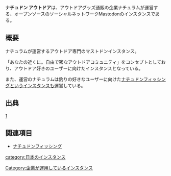 {{Infobox instance
| Name = <ruby>NATUDON<rt>ナチュドン</rt></ruby>
| Image = [[ファイル:NATUDON OUTDOOR.png|300px]]<br />[[ファイル:NATUDON O2.png|300px]]
| Domain = https://natudon-outdoor.net
| Admin = ナチュラム
| Country = 日本
| Start = 2017年4月28日
}}'''ナチュドン アウトドア'''は、アウトドアグッズ通販の企業ナチュラムが運営する、オープンソースのソーシャルネットワークMastodonのインスタンスである。

== 概要 ==
ナチュラムが運営するアウトドア専門のマストドンインスタンス。 

「あなたの近くに。自由で密なアウトドアコミュニティ」をコンセプトとしており、アウトドア好きのユーザーに向けたインスタンスとなっている。

また、運営のナチュラムは釣りの好きなユーザーに向けた[[ナチュドンフィッシング]]というインスタンスも運営している。

== 出典 ==
[http://news.naturum.ne.jp/e2916261.html]

== 関連項目 ==
*[[ナチュドンフィッシング]]

{{DEFAULTSORT:natudonoutdoor}}
[[category:日本のインスタンス]]
[[Category:企業が運用しているインスタンス]]